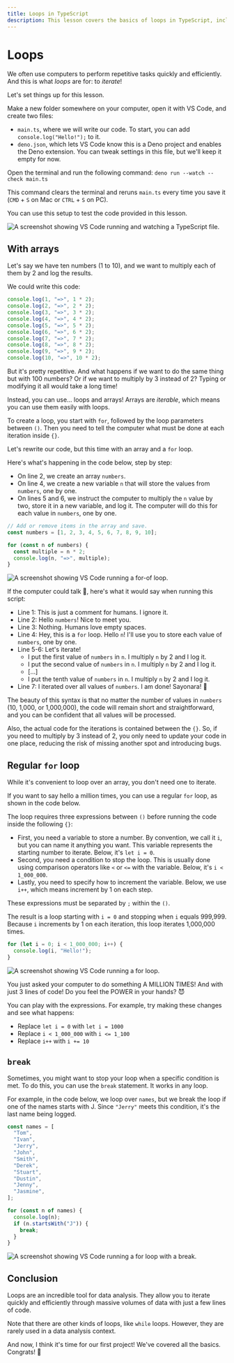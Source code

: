 ```yaml
---
title: Loops in TypeScript
description: This lesson covers the basics of loops in TypeScript, including how to use arrays with loops, `for` loops, and the `break` statement.
---
```



# Loops

We often use computers to perform repetitive tasks quickly and efficiently. And this is what *loops* are for: to *iterate*!

Let's set things up for this lesson.

Make a new folder somewhere on your computer, open it with VS Code, and create two files:

- `main.ts`, where we will write our code. To start, you can add `console.log("Hello!");` to it.
- `deno.json`, which lets VS Code know this is a Deno project and enables the Deno extension. You can tweak settings in this file, but we'll keep it empty for now.

Open the terminal and run the following command: `deno run --watch --check main.ts`

This command clears the terminal and reruns `main.ts` every time you save it (`CMD` + `S` on Mac or `CTRL` + `S` on PC).

You can use this setup to test the code provided in this lesson.

![A screenshot showing VS Code running and watching a TypeScript file.](/assets/first-steps/loops/setup.png)

## With arrays

Let's say we have ten numbers (1 to 10), and we want to multiply each of them by 2 and log the results.

We could write this code:

```ts showLineNumbers filename="main.ts"
console.log(1, "=>", 1 * 2);
console.log(2, "=>", 2 * 2);
console.log(3, "=>", 3 * 2);
console.log(4, "=>", 4 * 2);
console.log(5, "=>", 5 * 2);
console.log(6, "=>", 6 * 2);
console.log(7, "=>", 7 * 2);
console.log(8, "=>", 8 * 2);
console.log(9, "=>", 9 * 2);
console.log(10, "=>", 10 * 2);
```

But it's pretty repetitive. And what happens if we want to do the same thing but with 100 numbers? Or if we want to multiply by 3 instead of 2? Typing or modifying it all would take a long time!

Instead, you can use... loops and arrays! Arrays are *iterable*, which means you can use them easily with loops.

To create a loop, you start with `for`, followed by the loop parameters between `()`. Then you need to tell the computer what must be done at each iteration inside `{}`.

Let's rewrite our code, but this time with an array and a `for` loop.

Here's what's happening in the code below, step by step:
- On line 2, we create an array `numbers`.
- On line 4, we create a new variable `n` that will store the values from `numbers`, one by one.
- On lines 5 and 6, we instruct the computer to multiply the `n` value by two, store it in a new variable, and log it. The computer will do this for each value in `numbers`, one by one.

```ts showLineNumbers filename="main.ts"
// Add or remove items in the array and save.
const numbers = [1, 2, 3, 4, 5, 6, 7, 8, 9, 10];

for (const n of numbers) {
  const multiple = n * 2;
  console.log(n, "=>", multiple);
}
```

![A screenshot showing VS Code running a for-of loop.](/assets/first-steps/loops/for-of-loop.png)

If the computer could talk 🤖, here's what it would say when running this script: 
- Line 1: This is just a comment for humans. I ignore it.
- Line 2: Hello `numbers`! Nice to meet you.
- Line 3: Nothing. Humans love empty spaces.
- Line 4: Hey, this is a `for` loop. Hello `n`! I'll use you to store each value of `numbers`, one by one.
- Line 5-6: Let's iterate!
  - I put the first value of `numbers` in `n`. I multiply `n` by 2 and I log it.
  - I put the second value of `numbers` in `n`. I multiply `n` by 2 and I log it.
  - [...]
  - I put the tenth value of `numbers` in `n`. I multiply `n` by 2 and I log it.
- Line 7: I iterated over all values of `numbers`. I am done! Sayonara! 👋

The beauty of this syntax is that no matter the number of values in `numbers` (10, 1,000, or 1,000,000), the code will remain short and straightforward, and you can be confident that all values will be processed.

Also, the actual code for the iterations is contained between the `{}`. So, if you need to multiply by 3 instead of 2, you only need to update your code in one place, reducing the risk of missing another spot and introducing bugs.

## Regular `for` loop

While it's convenient to loop over an array, you don't need one to iterate.

If you want to say hello a million times, you can use a regular `for` loop, as shown in the code below.

The loop requires three expressions between `()` before running the code inside the following `{}`:
- First, you need a variable to store a number. By convention, we call it `i`, but you can name it anything you want. This variable represents the starting number to iterate. Below, it's `let i = 0`.
- Second, you need a condition to stop the loop. This is usually done using comparison operators like `<` or `<=` with the variable. Below, it's `i < 1_000_000`.
- Lastly, you need to specify how to increment the variable. Below, we use `i++`, which means increment by 1 on each step.

These expressions must be separated by `;` within the `()`.

The result is a loop starting with `i = 0` and stopping when `i` equals 999,999. Because `i` increments by 1 on each iteration, this loop iterates 1,000,000 times.

```ts showLineNumbers filename="main.ts"
for (let i = 0; i < 1_000_000; i++) {
  console.log(i, "Hello!");
}
```

![A screenshot showing VS Code running a for loop.](/assets/first-steps/loops/for-loop.png)

You just asked your computer to do something A MILLION TIMES! And with just 3 lines of code! Do you feel the POWER in your hands? 😈

You can play with the expressions. For example, try making these changes and see what happens:
- Replace `let i = 0` with `let i = 1000`
- Replace `i < 1_000_000` with `i <= 1_100`
- Replace `i++` with `i += 10`

## `break`

Sometimes, you might want to stop your loop when a specific condition is met. To do this, you can use the `break` statement. It works in any loop.

For example, in the code below, we loop over `names`, but we break the loop if one of the names starts with J. Since `"Jerry"` meets this condition, it's the last name being logged.

```ts showLineNumbers filename="main.ts"
const names = [
  "Tom",
  "Ivan",
  "Jerry",
  "John",
  "Smith",
  "Derek",
  "Stuart",
  "Dustin",
  "Jenny",
  "Jasmine",
];

for (const n of names) {
  console.log(n);
  if (n.startsWith("J")) {
    break;
  }
}
```

![A screenshot showing VS Code running a for loop with a break.](/assets/first-steps/loops/break.png)

## Conclusion

Loops are an incredible tool for data analysis. They allow you to iterate quickly and efficiently through massive volumes of data with just a few lines of code.

Note that there are other kinds of loops, like `while` loops. However, they are rarely used in a data analysis context.

And now, I think it's time for our first project! We've covered all the basics. Congrats! 🕺